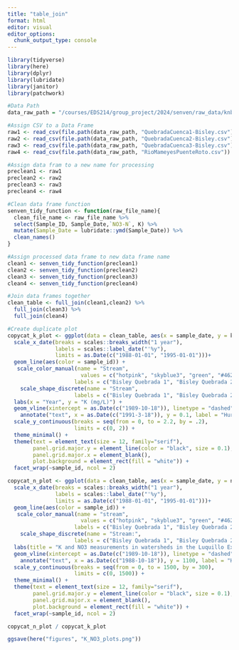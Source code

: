 ```yaml
---
title: "table_join"
format: html
editor: visual
editor_options: 
  chunk_output_type: console
---
```


```r
library(tidyverse)
library(here)
library(dplyr)
library(lubridate)
library(janitor)
library(patchwork)
```

```r
#Data Path
data_raw_path = "/courses/EDS214/group_project/2024/senven/raw_data/knb-lter-luq"
```

```r
#Assign CSV to a Data Frame
raw1 <- read_csv(file.path(data_raw_path, "QuebradaCuenca1-Bisley.csv"))
raw2 <- read_csv(file.path(data_raw_path, "QuebradaCuenca2-Bisley.csv"))
raw3 <- read_csv(file.path(data_raw_path, "QuebradaCuenca3-Bisley.csv"))
raw4 <- read_csv(file.path(data_raw_path, "RioMameyesPuenteRoto.csv"))

#Assign data fram to a new name for processing
preclean1 <- raw1
preclean2 <- raw2
preclean3 <- raw3
preclean4 <- raw4
```

```r
#Clean data frame function
senven_tidy_function <- function(raw_file_name){
  clean_file_name <- raw_file_name %>%
  select(Sample_ID, Sample_Date,`NO3-N`, K) %>%
  mutate(Sample_Date = lubridate::ymd(Sample_Date)) %>%
  clean_names()
}
```

```r
#Assign processed data frame to new data frame name
clean1 <- senven_tidy_function(preclean1)
clean2 <- senven_tidy_function(preclean2)
clean3 <- senven_tidy_function(preclean3)
clean4 <- senven_tidy_function(preclean4)
```

```r
#Join data frames together
clean_table <- full_join(clean1,clean2) %>%
  full_join(clean3) %>%
  full_join(clean4)
```

```r
#Create duplicate plot
copycat_k_plot <- ggplot(data = clean_table, aes(x = sample_date, y = k)) +
  scale_x_date(breaks = scales::breaks_width("1 year"), 
               labels = scales::label_date("'%y"), 
               limits = as.Date(c("1988-01-01", "1995-01-01")))+ 
  geom_line(aes(color = sample_id)) +
   scale_color_manual(name = "Stream",
                       values = c("hotpink", "skyblue3", "green", "#462255"),
                     labels = c("Bisley Quebrada 1", "Bisley Quebrada 2", "Bisley Quebrada 3", "Rio Mames Punto Roto")) +
    scale_shape_discrete(name = "Stream",
                     labels = c("Bisley Quebrada 1", "Bisley Quebrada 2", "Bisley Quebrada 3", "Rio Mames Punto Roto")) +
  labs(x = "Year", y = "K (mg/L)") +
  geom_vline(xintercept = as.Date(c("1989-10-18")), linetype = "dashed", color = "black", alpha = 0.4) +
    annotate("text", x = as.Date(c("1991-3-18")), y = 0.1, label = "Hurricane Hugo", color = "black", size = 1.8) +
  scale_y_continuous(breaks = seq(from = 0, to = 2.2, by = .2), 
                     limits = c(0, 2)) +
  theme_minimal() +
  theme(text = element_text(size = 12, family="serif"),
        panel.grid.major.y = element_line(color = "black", size = 0.1),
        panel.grid.major.x = element_blank(),
        plot.background = element_rect(fill = "white")) +
  facet_wrap(~sample_id, ncol = 2)
```

```r
copycat_n_plot <- ggplot(data = clean_table, aes(x = sample_date, y = no3_n)) +
  scale_x_date(breaks = scales::breaks_width("1 year"), 
               labels = scales::label_date("'%y"), 
               limits = as.Date(c("1988-01-01", "1995-01-01")))+ 
  geom_line(aes(color = sample_id)) +
   scale_color_manual(name = "stream",
                       values = c("hotpink", "skyblue3", "green", "#462255"),
                     labels = c("Bisley Quebrada 1", "Bisley Quebrada 2", "Bisley Quebrada 3", "Rio Mames Punto Roto")) +
    scale_shape_discrete(name = "Stream:",
                     labels = c("Bisley Quebrada 1", "Bisley Quebrada 2", "Bisley Quebrada 3", "Rio Mames Punto Roto")) +
  labs(title = "K and NO3 measurements in watersheds in the Luquillo Experimental Forest  from 1988 to 1995", x = "Year", y = "NO3 (ug/L)") +
  geom_vline(xintercept = as.Date(c("1989-10-18")), linetype = "dashed", color = "black", alpha = 0.4) +
    annotate("text", x = as.Date(c("1988-10-18")), y = 1100, label = "Hurricane Hugo", color = "black", size = 1.8) +
  scale_y_continuous(breaks = seq(from = 0, to = 1500, by = 300), 
                     limits = c(0, 1500)) +
  theme_minimal() +
  theme(text = element_text(size = 12, family="serif"),
        panel.grid.major.y = element_line(color = "black", size = 0.1),
        panel.grid.major.x = element_blank(),
        plot.background = element_rect(fill = "white")) +
  facet_wrap(~sample_id, ncol = 2)
```

```r
copycat_n_plot / copycat_k_plot 
```


```r
ggsave(here("figures", "K_NO3_plots.png"))
```




